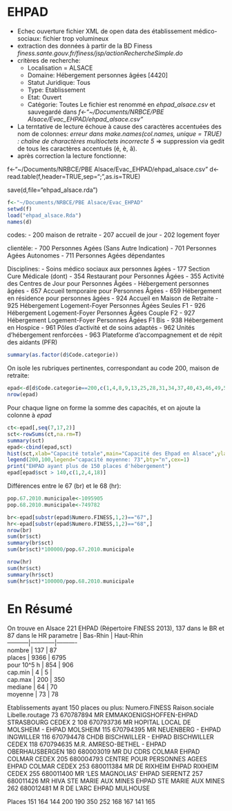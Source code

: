 EHPAD
========================================================

- Echec ouverture fichier XML de open data des établissement médico-sociaux: fichier trop volumineux
- extraction des données à partir de la BD Finess *finess.sante.gouv.fr/finess/jsp/actionRechercheSimple.do*
- critères de recherche: 
  - Localisation = ALSACE
  - Domaine: Hébergement personnes âgées [4420]
  - Statut Juridique: Tous
  - Type: Etablissement
  - Etat: Ouvert
  - Catégorie: Toutes
Le fichier est renommé en *ehpad_alsace.csv* et sauvegardé dans *f<-"~/Documents/NRBCE/PBE Alsace/Evac_EHPAD/ehpad_alsace.csv"*
- La terntative de lecture échoue à cause des caractères accentuées des nom de colonnes: *erreur dans make.names(col.names, unique = TRUE) :  chaîne de charactères multioctets incorrecte 5* => suppression via gedit de tous les caractères accentués (é, è, â).
- après correction la lecture fonctionne:

f<-"~/Documents/NRBCE/PBE Alsace/Evac_EHPAD/ehpad_alsace.csv"
d<-read.table(f,header=TRUE,sep=";",as.is=TRUE)

save(d,file="ehpad_alsace.rda")
```r
f<-"~/Documents/NRBCE/PBE Alsace/Evac_EHPAD"
setwd(f)
load("ehpad_alsace.Rda")
names(d)
```
codes:
- 200 maison de retraite
- 207 accueil de jour
- 202 logement foyer

clientèle:
- 700 Personnes Agées (Sans Autre Indication)
- 701 Personnes Agées Autonomes
- 711 Personnes Agées dépendantes

Disciplines:
- Soins médico sociaux aux personnes âgées
  - 177 Section Cure Médicale (dont)
  - 354 Restaurant pour Personnes Âgées
  - 355 Activité des Centres de Jour pour Personnes Âgées
- Hébergement personnes âgées
  - 657 Accueil temporaire pour Personnes Âgées
  - 659 Hébergement en résidence pour personnes âgées
  - 924 Accueil en Maison de Retraite
  - 925 Hébergement Logement-Foyer Personnes Âgées Seules F1
  - 926 Hébergement Logement-Foyer Personnes Âgées Couple F2
  - 927 Hébergement Logement-Foyer Personnes Âgées F1 Bis
  - 938 Hébergement en Hospice
  - 961 Pôles d'activité et de soins adaptés
  - 962 Unités d'hébergement renforcées
  - 963 Plateforme d'accompagnement et de répit des aidants (PFR)


```r
summary(as.factor(d$Code.categorie))
```
On isole les rubriques pertinentes, correspondant au code 200, maison de retraite:
```r
epad<-d[d$Code.categorie==200,c(1,4,8,9,13,25,28,31,34,37,40,43,46,49,52,55,58)]
nrow(epad)
```
Pour chaque ligne on forme la somme des capacités, et on ajoute la colonne à *epad*
```r
ct<-epad[,seq(7,17,2)]
sct<-rowSums(ct,na.rm=T)
summary(sct)
epad<-cbind(epad,sct)
hist(sct,xlab="Capacité totale",main="Capacité des Ehpad en Alsace",ylab="Nombre d'établissements",sub="(Données du répertoire FINESS au 1/08/2013)",col="lavender")
legend(200,100,legend="capacité moyenne: 73",bty="n",cex=1)
print("EHPAD ayant plus de 150 places d'hébergement")
epad[epad$sct > 140,c(1,2,4,18)]
```
Différences entre le 67 (br) et le 68 (hr):
```r
pop.67.2010.municipale<-1095905
pop.68.2010.municipale<-749782

br<-epad[substr(epad$Numero.FINESS,1,2)=="67",]
hr<-epad[substr(epad$Numero.FINESS,1,2)=="68",]
nrow(br)
sum(br$sct)
summary(br$sct)
sum(br$sct)*100000/pop.67.2010.municipale

nrow(hr)
sum(hr$sct)
summary(hr$sct)
sum(hr$sct)*100000/pop.68.2010.municipale

```
En Résumé
=========
On trouve en Alsace 221 EHPAD (Répertoire FINESS 2013), 137 dans le BR et 87 dans le HR
parametre  |  Bas-Rhin  | Haut-Rhin  
-----------|------------|----------  
nombre  |  137  |  87  
places  |  9366  |  6795  
pour 10^5 h  |  854  |  906  
cap.min  |  4  |  5  |  
cap.max | 200 | 350  
mediane | 64 | 70    
moyenne | 73 | 78  

Etablissements ayant 150 places ou plus:
     Numero.FINESS                       Raison.sociale     Libelle.routage
 73      670787894     MR EMMA\xdcS KOENIGSHOFFEN-EHPAD  STRASBOURG CEDEX 2
 108     670793736 MR HOPITAL LOCAL DE MOLSHEIM - EHPAD            MOLSHEIM
 115     670794395                 MR NEUENBERG - EHPAD           INGWILLER
 116     670794478             CHDB BISCHWILLER - EHPAD   BISCHWILLER CEDEX
 118     670794635           M.R. AMRESO-BETHEL - EHPAD      OBERHAUSBERGEN
 180     680003019              MR DU CDRS COLMAR EHPAD        COLMAR CEDEX
 205     680004793    CENTRE POUR PERSONNES AGEES EHPAD        COLMAR CEDEX
 253     680011384                  MR DE RIXHEIM EHPAD       RIXHEIM CEDEX
 255     680011400            MR 'LES MAGNOLIAS'  EHPAD            SIERENTZ
 257     680011426    MR HIVA STE MARIE AUX MINES EHPAD STE MARIE AUX MINES
 262     680012481                  M R DE L'ARC  EHPAD            MULHOUSE
 
 Places
151
164
144
200
190
350
252
168
167
141
165



